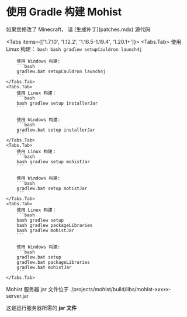
# 使用 Gradle 构建 Mohist

<Callout type="warning">
    如果您修改了 Minecraft， 请 [生成补丁](patches.mdx) 源代码
</Callout>

<Tabs items={['1.7.10', '1.12.2', '1.16.5-1.19.4', '1.20.1+']}>
    <Tabs.Tab>
        使用 Linux 构建：
        ```bash
        bash gradlew setupCauldron launch4j
        ```

        使用 Windows 构建:
        ```bash
        gradlew.bat setupCauldron launch4j
        ```
    </Tabs.Tab>
    <Tabs.Tab>
        使用 Linux 构建：
        ```bash
        bash gradlew setup installerJar
        ```

        使用 Windows 构建:
        ```bash
        gradlew.bat setup installerJar
        ```
    </Tabs.Tab>
    <Tabs.Tab>
        使用 Linux 构建：
        ```bash
        bash gradlew setup mohistJar
        ```

        使用 Windows 构建:
        ```bash
        gradlew.bat setup mohistJar
        ```
    </Tabs.Tab>
    <Tabs.Tab>
        使用 Linux 构建：
        ```bash
        bash gradlew setup
        bash gradlew packageLibraries
        bash gradlew mohistJar
        ```

        使用 Windows 构建:
        ```bash
        gradlew.bat setup
        gradlew.bat packageLibraries
        gradlew.bat mohistJar
        ```
    </Tabs.Tab>

</Tabs>

<Callout type="info">
    Mohist 服务器 jar 文件位于
    ./projects/mohist/build/libs/mohist-xxxxx-server.jar
</Callout>

这是运行服务器所需的 **jar 文件**
